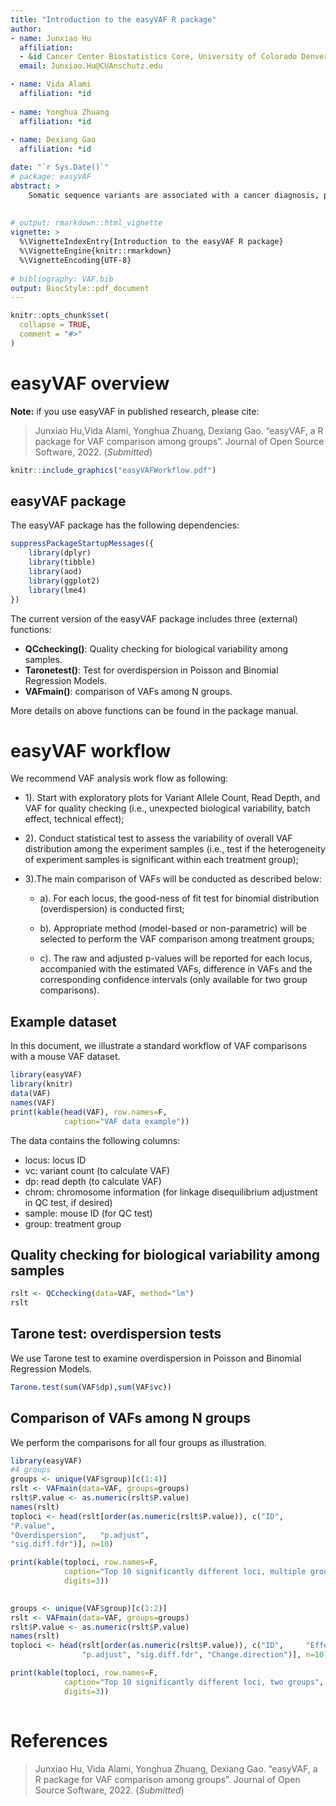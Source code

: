 ```yaml
---
title: "Introduction to the easyVAF R package"
author:
- name: Junxiao Hu
  affiliation: 
  - &id Cancer Center Biostatistics Core, University of Colorado Denver|Anschutz Medical Campus
  email: Junxiao.Hu@CUAnschutz.edu

- name: Vida Alami 
  affiliation: *id 
  
- name: Yonghua Zhuang 
  affiliation: *id 
  
- name: Dexiang Gao
  affiliation: *id

date: "`r Sys.Date()`"
# package: easyVAF
abstract: >
    Somatic sequence variants are associated with a cancer diagnosis, prognostic stratification, and treatment response. Variant allele frequency (VAF) is the percentage of sequence reads with a specific DNA variant over the read depth at that locus. VAFs on targeted loci under different (experimental) conditions are often compared. We present our R package  ‘ esayVAF’ for parametric and non-parametric comparison of VAFs among multiple treatment groups. 
    
    
# output: rmarkdown::html_vignette
vignette: >
  %\VignetteIndexEntry{Introduction to the easyVAF R package}
  %\VignetteEngine{knitr::rmarkdown}
  %\VignetteEncoding{UTF-8}
  
# bibliography: VAF.bib  
output: BiocStyle::pdf_document
---
```



```r
knitr::opts_chunk$set(
  collapse = TRUE,
  comment = "#>"
)
```

# easyVAF overview
**Note:** if you use easyVAF in published research, please cite:

> Junxiao Hu,Vida Alami, Yonghua Zhuang, Dexiang Gao.  “easyVAF, a R package for VAF comparison among groups”. Journal of Open Source Software, 2022. (*Submitted*)


```r
knitr::include_graphics("easyVAFWorkflow.pdf")
```


## easyVAF package

The easyVAF package has the following dependencies: 

```r
suppressPackageStartupMessages({
    library(dplyr)
    library(tibble)
    library(aod)
    library(ggplot2)
    library(lme4)
})
```



The current version of the easyVAF package includes three (external) functions: 


- **QCchecking()**: Quality checking for biological variability among samples. 
- **Taronetest()**: Test for overdispersion in Poisson and Binomial Regression Models.
- **VAFmain()**: comparison of VAFs among N groups.


More details on above functions can be found in the package manual.


# easyVAF workflow

We recommend VAF analysis work flow as following: 

* 1). Start with exploratory plots for Variant Allele Count, Read Depth, and VAF for quality checking (i.e., unexpected biological variability, batch effect, technical effect); 

* 2). Conduct statistical test to assess the variability of overall VAF distribution among the experiment samples (i.e., test if the heterogeneity of experiment samples is significant within each treatment group); 

* 3).The main comparison of VAFs will be conducted as described below: 

    + a). For each locus, the good-ness of fit test for binomial distribution (overdispersion) is conducted first; 

    + b). Appropriate method (model-based or non-parametric) will be selected to perform the VAF comparison among treatment groups; 

    + c).	The raw and adjusted p-values will be reported for each locus, accompanied with the estimated VAFs, difference in VAFs and the corresponding confidence intervals (only available for two group comparisons).

## Example dataset

In this document, we illustrate a standard workflow of VAF comparisons with a mouse VAF dataset.

```r
library(easyVAF)
library(knitr)
data(VAF)
names(VAF)
print(kable(head(VAF), row.names=F,
            caption="VAF data example"))

```

The data contains the following columns:

* locus: locus ID
* vc: variant count (to calculate VAF)
* dp: read depth (to calculate VAF)
* chrom: chromosome information (for linkage disequilibrium adjustment in QC test, if desired)
* sample: mouse ID (for QC test)
* group: treatment group


## Quality checking for biological variability among samples

```r
rslt <- QCchecking(data=VAF, method="lm")
rslt
```

## Tarone test: overdispersion tests

We use Tarone test to examine overdispersion in Poisson and Binomial Regression Models.

```r
Tarone.test(sum(VAF$dp),sum(VAF$vc))
```


## Comparison of VAFs among N groups

We perform the comparisons for all four groups as illustration.


```r
library(easyVAF)
#4 groups
groups <- unique(VAF$group)[c(1:4)]
rslt <- VAFmain(data=VAF, groups=groups)
rslt$P.value <- as.numeric(rslt$P.value)
names(rslt)
toploci <- head(rslt[order(as.numeric(rslt$P.value)), c("ID",
"P.value",          
"Overdispersion",   "p.adjust",       
"sig.diff.fdr")], n=10)

print(kable(toploci, row.names=F,
            caption="Top 10 significantly different loci, multiple group comparison",
            digits=3))
            

groups <- unique(VAF$group)[c(1:2)]
rslt <- VAFmain(data=VAF, groups=groups)
rslt$P.value <- as.numeric(rslt$P.value)
names(rslt)
toploci <- head(rslt[order(as.numeric(rslt$P.value)), c("ID",     "Effect.size",  "95% CI",   
                "p.adjust", "sig.diff.fdr", "Change.direction")], n=10)

print(kable(toploci, row.names=F,
            caption="Top 10 significantly different loci, two groups",
            digits=3))
            
```

# References

> Junxiao Hu, Vida Alami, Yonghua Zhuang, Dexiang Gao.  “easyVAF, a R package for VAF comparison among groups”. Journal of Open Source Software, 2022. (*Submitted*)



<!-- We also perform the comparisons for first two groups as illustration.  -->

<!-- ```{r VAFcom2, warning = FALSE} -->

<!-- VAFcom2 <- VAFmain(data=dat, groups=groups[1:2]) -->
<!-- VAFcom2 -->
<!-- ``` -->
